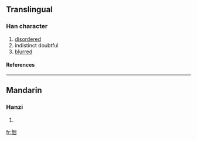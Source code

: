 ==Translingual==
===Han character===
{{Han char|rn=61|rad=心|as=06|sn=9|four=9600<sub>0</sub>|canj=心田口 (PWR)}}
# [[disordered]]
# indistinct doubtful
# [[blurred]]
====References====
{{Han ref|kx=0384.260|dkj=10568|dj=0715.080|hdz=42296.020|uh=605B|ud=24667|bh=CEC8|bd=52936}}
----
==Mandarin==
===Hanzi===
{{cmn-hanzi|pin=[[húi]] (hui2)|wg=hui<sup>2</sup>}}
# {{defn|Mandarin}}

[[fr:恛]]